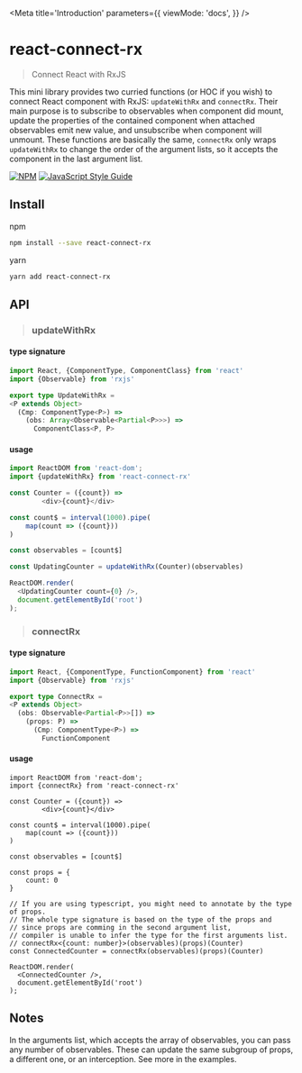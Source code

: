 
<Meta
  title='Introduction'
  parameters={{
    viewMode: 'docs',
  }}
/>

# react-connect-rx
> Connect React with RxJS

This mini library provides two curried functions (or HOC if you wish) to connect React component with RxJS:
`updateWithRx` and `connectRx`. Their main purpose is to subscribe to observables when component did mount,
update the properties of the contained component when attached observables emit new value, and unsubscribe
when component will unmount.
These functions are basically the same, `connectRx` only wraps `updateWithRx` to change the order of the argument lists,
so it accepts the component in the last argument list.

[![NPM](https://img.shields.io/npm/v/react-connect-rx.svg)](https://www.npmjs.com/package/react-connect-rx) [![JavaScript Style Guide](https://img.shields.io/badge/code_style-standard-brightgreen.svg)](https://standardjs.com)

## Install

npm
```bash
npm install --save react-connect-rx
```
yarn
```bash
yarn add react-connect-rx
```

## API

> ### updateWithRx

#### type signature
```ts
import React, {ComponentType, ComponentClass} from 'react'
import {Observable} from 'rxjs'

export type UpdateWithRx =
<P extends Object>
  (Cmp: ComponentType<P>) =>
    (obs: Array<Observable<Partial<P>>>) =>
      ComponentClass<P, P>
```

#### usage
```js
import ReactDOM from 'react-dom';
import {updateWithRx} from 'react-connect-rx'

const Counter = ({count}) =>
        <div>{count}</div>

const count$ = interval(1000).pipe(
    map(count => ({count}))
)

const observables = [count$]

const UpdatingCounter = updateWithRx(Counter)(observables)

ReactDOM.render(
  <UpdatingCounter count={0} />,
  document.getElementById('root')
);

```

> ### connectRx

#### type signature
```ts
import React, {ComponentType, FunctionComponent} from 'react'
import {Observable} from 'rxjs'

export type ConnectRx =
<P extends Object>
  (obs: Observable<Partial<P>>[]) =>
    (props: P) =>
      (Cmp: ComponentType<P>) =>
        FunctionComponent
```

#### usage
```tsx
import ReactDOM from 'react-dom';
import {connectRx} from 'react-connect-rx'

const Counter = ({count}) =>
        <div>{count}</div>

const count$ = interval(1000).pipe(
    map(count => ({count}))
)

const observables = [count$]

const props = {
    count: 0
}

// If you are using typescript, you might need to annotate by the type of props.
// The whole type signature is based on the type of the props and
// since props are comming in the second argument list,
// compiler is unable to infer the type for the first arguments list.
// connectRx<{count: number}>(observables)(props)(Counter)
const ConnectedCounter = connectRx(observables)(props)(Counter)

ReactDOM.render(
  <ConnectedCounter />,
  document.getElementById('root')
);

```

## Notes
In the arguments list, which accepts the array of observables,
you can pass any number of observables.
These can update the same subgroup of props, a different one,
or an interception. See more in the examples.

